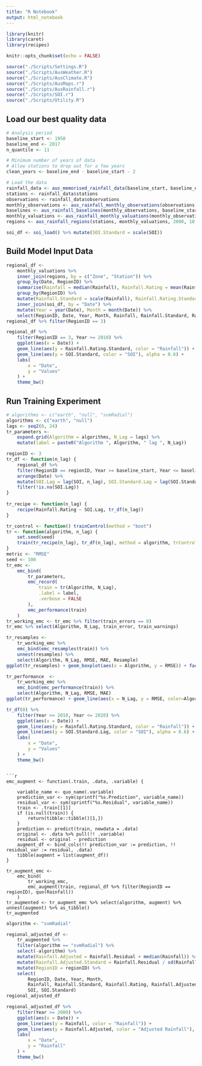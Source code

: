 ```yaml
---
title: "R Notebook"
output: html_notebook
---
```


```r
library(knitr)
library(caret)
library(recipes)

knitr::opts_chunk$set(echo = FALSE)

source("./Scripts/Settings.R")
source("./Scripts/AusWeather.R")
source("./Scripts/AusClimate.R")
source("./Scripts/AusMaps.r")
source("./Scripts/AusRainfall.r")
source("./Scripts/SOI.r")
source("./Scripts/Utility.R")

```

## Load our best quality data

```r

# Analysis period
baseline_start <- 1950
baseline_end <- 2017
n_quantile <- 11

# Minimum number of years of data
# Allow stations to drop out for a few years
clean_years <- baseline_end - baseline_start - 2

# Load the data
rainfall_data <- aus_memorised_rainfall_data(baseline_start, baseline_end, clean_years)
stations <- rainfall_data$stations
observations <- rainfall_data$observations
monthly_observations <- aus_rainfall_monthly_observations(observations)
baselines <- aus_rainfall_baselines(monthly_observations, baseline_start, baseline_end, n_quantile)
monthly_valuations <- aus_rainfall_monthly_valuations(monthly_observations, baselines, n_quantile)
regions <- aus_rainfall_regions(stations, monthly_valuations, 2000, 10, 12, 3, 7)

soi_df <- soi_load() %>% mutate(SOI.Standard = scale(SOI))

```

## Build Model Input Data

```r

regional_df <- 
    monthly_valuations %>%
    inner_join(regions, by = c("Zone", "Station")) %>%
    group_by(Date, RegionID) %>%
    summarise(Rainfall = median(Rainfall), Rainfall.Rating = mean(Rainfall.Rating)) %>%
    group_by(RegionID) %>%
    mutate(Rainfall.Standard = scale(Rainfall), Rainfall.Rating.Standard = scale(Rainfall.Rating)) %>%
    inner_join(soi_df, by = "Date") %>%
    mutate(Year = year(Date), Month = month(Date)) %>%
    select(RegionID, Date, Year, Month, Rainfall, Rainfall.Standard, Rainfall.Rating, Rainfall.Rating.Standard, SOI, SOI.Standard)
regional_df %>% filter(RegionID == 3)

```

```r

regional_df %>%
    filter(RegionID == 3, Year >= 2010) %>%
    ggplot(aes(x = Date)) +
    geom_line(aes(y = Rainfall.Rating.Standard, color = "Rainfall")) +
    geom_line(aes(y = SOI.Standard, color = "SOI"), alpha = 0.6) +
    labs(
        x = "Date",
        y = "Values"
    ) +
    theme_bw()


```

## Run Training Experiment

```r

# algorithms <- c("earth", "null", "svmRadial")
algorithms <- c("earth", "null")
lags <- seq2(0, 24)
tr_parameters <- 
    expand.grid(Algorithm = algorithms, N_Lag = lags) %>% 
    mutate(label = paste0("Algorithm ", Algorithm, " lag ", N_Lag))

regionID <- 3
tr_df <- function(n_lag) {
    regional_df %>% 
    filter(RegionID == regionID, Year >= baseline_start, Year <= baseline_end) %>%
    arrange(Date) %>%
    mutate(SOI.Lag = lag(SOI, n_lag), SOI.Standard.Lag = lag(SOI.Standard, n_lag)) %>%
    filter(!is.na(SOI.Lag))
}
    
tr_recipe <- function(n_lag) {
    recipe(Rainfall.Rating ~ SOI.Lag, tr_df(n_lag))
}

tr_control <- function() trainControl(method = "boot")
tr <- function(algorithm, n_lag) {
    set.seed(seed)
    train(tr_recipe(n_lag), tr_df(n_lag), method = algorithm, trControl = tr_control()) 
}
metric <- "RMSE"
seed <- 100
tr_emc <-
    emc_bind(
        tr_parameters,
        emc_record(
            train = tr(Algorithm, N_Lag),
            .label = label,
            .verbose = FALSE
        ),
        emc_performance(train)
    )
tr_working_emc <- tr_emc %>% filter(train_errors == 0)
tr_emc %>% select(Algorithm, N_Lag, train_error, train_warnings)

```

```r

tr_resamples <- 
    tr_working_emc %>% 
    emc_bind(emc_resamples(train)) %>% 
    unnest(resamples) %>% 
    select(Algorithm, N_Lag, RMSE, MAE, Resample)
ggplot(tr_resamples) + geom_boxplot(aes(x = Algorithm, y = RMSE)) + facet_wrap(~ N_Lag)

tr_performance  <- 
    tr_working_emc %>% 
    emc_bind(emc_performance(train)) %>% 
    select(Algorithm, N_Lag, RMSE, MAE)
ggplot(tr_performance) + geom_line(aes(x = N_Lag, y = RMSE, color=Algorithm))


```

```r

tr_df(0) %>%
    filter(Year >= 2010, Year <= 2020) %>%
    ggplot(aes(x = Date)) +
    geom_line(aes(y = Rainfall.Rating.Standard, color = "Rainfall")) +
    geom_line(aes(y = SOI.Standard.Lag, color = "SOI"), alpha = 0.6) +
    labs(
        x = "Date",
        y = "Values"
    ) +
    theme_bw()


```

```

```r

emc_augment <- function(.train, .data, .variable) {
    
    variable_name <- quo_name(.variable)
    prediction_var <- sym(sprintf("%s.Prediction", variable_name))
    residual_var <- sym(sprintf("%s.Residual", variable_name))
    train <- .train[[1]]
    if (is.null(train)) {
        return(tibble::tibble()[1,])
    }
    prediction <- predict(train, newdata = .data)
    original <- .data %>% pull(!! .variable)
    residual <- original - prediction
    augment_df <- bind_cols(!! prediction_var := prediction, !! residual_var := residual, .data)
    tibble(augment = list(augment_df))
}

tr_augment_emc <- 
    emc_bind(
        tr_working_emc,
        emc_augment(train, regional_df %>% filter(RegionID == regionID), quo(Rainfall))
    )
tr_augmented <- tr_augment_emc %>% select(algorithm, augment) %>% unnest(augment) %>% as_tibble()
tr_augmented

```

```r

algorithm <- "svmRadial"

regional_adjusted_df <- 
    tr_augmented %>% 
    filter(algorithm == "svmRadial") %>% 
    select(-algorithm) %>% 
    mutate(Rainfall.Adjusted = Rainfall.Residual + median(Rainfall)) %>%
    mutate(Rainfall.Adjusted.Standard = Rainfall.Residual / sd(Rainfall)) %>%
    mutate(RegionID = regionID) %>%
    select(
        RegionID, Date, Year, Month, 
        Rainfall, Rainfall.Standard, Rainfall.Rating, Rainfall.Adjusted, Rainfall.Adjusted.Standard, 
        SOI, SOI.Standard)
regional_adjusted_df


```

```r

regional_adjusted_df %>%
    filter(Year >= 2000) %>%
    ggplot(aes(x = Date)) +
    geom_line(aes(y = Rainfall, color = "Rainfall")) +
    geom_line(aes(y = Rainfall.Adjusted, color = "Adjusted Rainfall"), alpha = 0.6) +
    labs(
        x = "Date",
        y = "Rainfall"
    ) +
    theme_bw()


```

